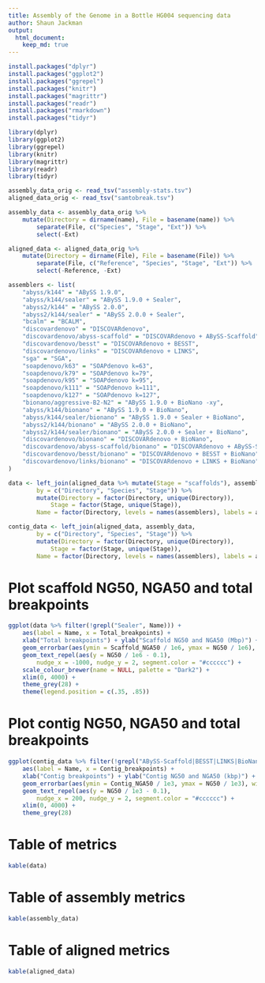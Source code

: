 ```yaml
---
title: Assembly of the Genome in a Bottle HG004 sequencing data
author: Shaun Jackman
output:
  html_document:
    keep_md: true
---
```


```r
install.packages("dplyr")
install.packages("ggplot2")
install.packages("ggrepel")
install.packages("knitr")
install.packages("magrittr")
install.packages("readr")
install.packages("rmarkdown")
install.packages("tidyr")
```

```r
library(dplyr)
library(ggplot2)
library(ggrepel)
library(knitr)
library(magrittr)
library(readr)
library(tidyr)
```

```r
assembly_data_orig <- read_tsv("assembly-stats.tsv")
aligned_data_orig <- read_tsv("samtobreak.tsv")
```

```r
assembly_data <- assembly_data_orig %>%
	mutate(Directory = dirname(name), File = basename(name)) %>%
		separate(File, c("Species", "Stage", "Ext")) %>%
		select(-Ext)

aligned_data <- aligned_data_orig %>%
	mutate(Directory = dirname(File), File = basename(File)) %>%
		separate(File, c("Reference", "Species", "Stage", "Ext")) %>%
		select(-Reference, -Ext)

assemblers <- list(
	"abyss/k144" = "ABySS 1.9.0",
	"abyss/k144/sealer" = "ABySS 1.9.0 + Sealer",
	"abyss2/k144" = "ABySS 2.0.0",
	"abyss2/k144/sealer" = "ABySS 2.0.0 + Sealer",
	"bcalm" = "BCALM",
	"discovardenovo" = "DISCOVARdenovo",
	"discovardenovo/abyss-scaffold" = "DISCOVARdenovo + ABySS-Scaffold",
	"discovardenovo/besst" = "DISCOVARdenovo + BESST",
	"discovardenovo/links" = "DISCOVARdenovo + LINKS",
	"sga" = "SGA",
	"soapdenovo/k63" = "SOAPdenovo k=63",
	"soapdenovo/k79" = "SOAPdenovo k=79",
	"soapdenovo/k95" = "SOAPdenovo k=95",
	"soapdenovo/k111" = "SOAPdenovo k=111",
	"soapdenovo/k127" = "SOAPdenovo k=127",
	"bionano/aggressive-B2-N2" = "ABySS 1.9.0 + BioNano -xy",
	"abyss/k144/bionano" = "ABySS 1.9.0 + BioNano",
	"abyss/k144/sealer/bionano" = "ABySS 1.9.0 + Sealer + BioNano",
	"abyss2/k144/bionano" = "ABySS 2.0.0 + BioNano",
	"abyss2/k144/sealer/bionano" = "ABySS 2.0.0 + Sealer + BioNano",
	"discovardenovo/bionano" = "DISCOVARdenovo + BioNano",
	"discovardenovo/abyss-scaffold/bionano" = "DISCOVARdenovo + ABySS-Scaffold + BioNano",
	"discovardenovo/besst/bionano" = "DISCOVARdenovo + BESST + BioNano",
	"discovardenovo/links/bionano" = "DISCOVARdenovo + LINKS + BioNano"
)

data <- left_join(aligned_data %>% mutate(Stage = "scaffolds"), assembly_data,
		by = c("Directory", "Species", "Stage")) %>%
		mutate(Directory = factor(Directory, unique(Directory)),
			Stage = factor(Stage, unique(Stage)),
		Name = factor(Directory, levels = names(assemblers), labels = assemblers))

contig_data <- left_join(aligned_data, assembly_data,
		by = c("Directory", "Species", "Stage")) %>%
		mutate(Directory = factor(Directory, unique(Directory)),
			Stage = factor(Stage, unique(Stage)),
		Name = factor(Directory, levels = names(assemblers), labels = assemblers))
```

# Plot scaffold NG50, NGA50 and total breakpoints
```r
ggplot(data %>% filter(!grepl("Sealer", Name))) +
	aes(label = Name, x = Total_breakpoints) +
	xlab("Total breakpoints") + ylab("Scaffold NG50 and NGA50 (Mbp)") +
	geom_errorbar(aes(ymin = Scaffold_NGA50 / 1e6, ymax = NG50 / 1e6), width = 50) +
	geom_text_repel(aes(y = NG50 / 1e6 - 0.1),
		nudge_x = -1000, nudge_y = 2, segment.color = "#cccccc") +
	scale_colour_brewer(name = NULL, palette = "Dark2") +
	xlim(0, 4000) +
	theme_grey(28) +
	theme(legend.position = c(.35, .85))
```

# Plot contig NG50, NGA50 and total breakpoints
```r
ggplot(contig_data %>% filter(!grepl("ABySS-Scaffold|BESST|LINKS|BioNano", Name))) +
	aes(label = Name, x = Contig_breakpoints) +
	xlab("Contig breakpoints") + ylab("Contig NG50 and NGA50 (kbp)") +
	geom_errorbar(aes(ymin = Contig_NGA50 / 1e3, ymax = NG50 / 1e3), width = 50) +
	geom_text_repel(aes(y = NG50 / 1e3 - 0.1),
		nudge_x = 200, nudge_y = 2, segment.color = "#cccccc") +
	xlim(0, 4000) +
	theme_grey(28)
```

# Table of metrics
```r
kable(data)
```

# Table of assembly metrics
```r
kable(assembly_data)
```

# Table of aligned metrics
```r
kable(aligned_data)
```
